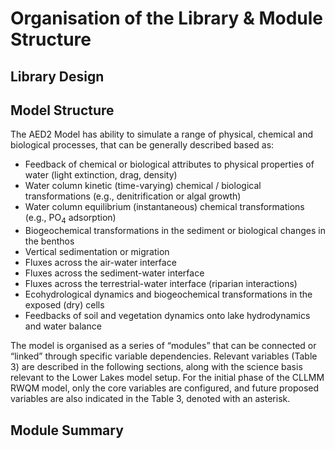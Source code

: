 # Organisation of the Library & Module Structure

## Library Design


## Model Structure
<!-- Previously from 'Modelling within the AED framework'-->

The AED2 Model has ability to simulate a range of physical, chemical and biological processes, that can be generally described based as:

-	Feedback of chemical or biological attributes to physical properties of water (light extinction, drag, density)
-	Water column kinetic (time-varying) chemical / biological transformations (e.g., denitrification or algal growth)
-	Water column equilibrium (instantaneous) chemical transformations (e.g., PO~4~ adsorption)
-	Biogeochemical transformations in the sediment or biological changes in the benthos
-	Vertical sedimentation or migration
-	Fluxes across the air-water interface
-	Fluxes across the sediment-water interface
-	Fluxes across the terrestrial-water interface (riparian interactions)
-	Ecohydrological dynamics and biogeochemical transformations in the exposed (dry) cells
-	Feedbacks of soil and vegetation dynamics onto lake hydrodynamics and water balance

The model is organised as a series of “modules” that can be connected or “linked” through specific variable dependencies. Relevant variables (Table 3) are described in the following sections, along with the science basis relevant to the Lower Lakes model setup. For the initial phase of the CLLMM RWQM model, only the core variables are configured, and future proposed variables are also indicated in the Table 3, denoted with an asterisk.

## Module Summary